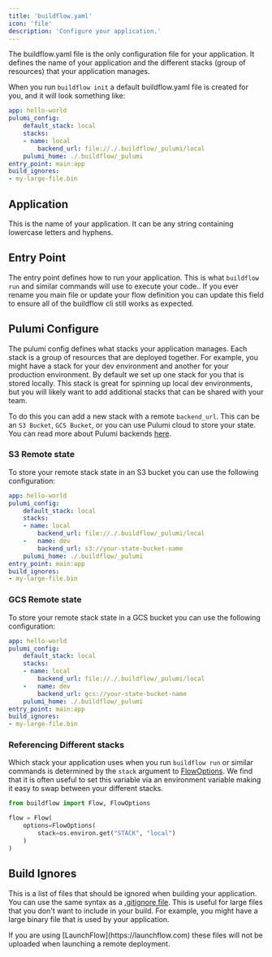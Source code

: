 ```yaml
---
title: 'buildflow.yaml'
icon: 'file'
description: 'Configure your application.'
---
```


The buildflow.yaml file is the only configuration file for your application. It defines the name of your application and the different stacks (group of resources) that your application manages.

When you run `buildflow init` a default buildflow.yaml file is created for you, and it will look something like:

```yaml
app: hello-world
pulumi_config:
    default_stack: local
    stacks:
    - name: local
        backend_url: file://./.buildflow/_pulumi/local
    pulumi_home: ./.buildflow/_pulumi
entry_point: main:app
build_ignores:
- my-large-file.bin
```

## Application

This is the name of your application. It can be any string containing lowercase letters and hyphens.

## Entry Point

The entry point defines how to run your application. This is what `buildflow run` and similar commands will use to execute your code.. If you ever rename you main file or update your flow definition you can update this field to ensure all of the buildflow cli still works as expected.

## Pulumi Configure

The pulumi config defines what stacks your application manages. Each stack is a group of resources that are deployed together. For example, you might have a stack for your dev environment and another for your production environment.
By default we set up one stack for you that is stored locally. This stack is great for spinning up local dev environments, but you will likely want to add additional stacks that can be shared with your team.

To do this you can add a new stack with a remote `backend_url`. This can be an `S3 Bucket`, `GCS Bucket`, or you can use Pulumi cloud to store your state. You can read more about Pulumi backends [here](https://www.pulumi.com/docs/intro/concepts/state/).

### S3 Remote state

To store your remote stack state in an S3 bucket you can use the following configuration:

```yaml
app: hello-world
pulumi_config:
    default_stack: local
    stacks:
    - name: local
        backend_url: file://./.buildflow/_pulumi/local
    -   name: dev
        backend_url: s3://your-state-bucket-name
    pulumi_home: ./.buildflow/_pulumi
entry_point: main:app
build_ignores:
- my-large-file.bin
```

### GCS Remote state

To store your remote stack state in a GCS bucket you can use the following configuration:

```yaml
app: hello-world
pulumi_config:
    default_stack: local
    stacks:
    - name: local
        backend_url: file://./.buildflow/_pulumi/local
    -   name: dev
        backend_url: gcs://your-state-bucket-name
    pulumi_home: ./.buildflow/_pulumi
entry_point: main:app
build_ignores:
- my-large-file.bin
```

### Referencing Different stacks

Which stack your application uses when you run `buildflow run` or similar commands is determined by the `stack` argument to [FlowOptions](/buildflow/programming-guide/flows#infrastructure). We find that it is often useful to set this variable via an environment variable making it easy to swap between your different stacks.

```python
from buildflow import Flow, FlowOptions

flow = Flow(
    options=FlowOptions(
        stack=os.environ.get("STACK", "local")
    )
)
```

## Build Ignores

This is a list of files that should be ignored when building your application. You can use the same syntax as a [.gitignore file](https://git-scm.com/docs/gitignore). 
This is useful for large files that you don't want to include in your build.
For example, you might have a large binary file that is used by your application.

<Tip>
    If you are using [LaunchFlow](https://launchflow.com) these files will not be uploaded when launching a remote deployment.
</Tip>
